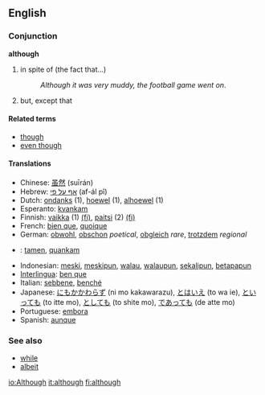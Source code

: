 ==English==
=== Conjunction ===
'''although'''

# in spite of (the fact that...) 
#:''Although it was very muddy, the football game went on''.
# but, except that

==== Related terms ====
*[[though]]
*[[even though]]

==== Translations ====
* Chinese: [[虽然]] (suīrán)
* Hebrew: [[אף על פי]]  (af-ál pî)
* Dutch: [[ondanks]] (1), [[hoewel]] (1), [[alhoewel]] (1)
* Esperanto: [[kvankam]]
* Finnish: [[vaikka]] (1) [[:fi:vaikka|(fi)]], [[paitsi]] (2) [[:fi:paitsi|(fi)]]
* French: [[bien que]], [[quoique]]
* German: [[obwohl]], [[obschon]] ''poetical'', [[obgleich]] ''rare'', [[trotzdem]] ''regional'' 
* {{io}} : [[tamen]], [[quankam]]
* Indonesian: [[meski]], [[meskipun]], [[walau]], [[walaupun]], [[sekalipun]], [[betapapun]] 
* [[Interlingua]]: [[ben que]] 
* Italian: [[sebbene]], [[benché]]
* Japanese: [[にもかかわらず]] (ni mo kakawarazu), [[とはいえ]] (to wa ie), [[といっても]] (to itte mo), [[としても]] (to shite mo), [[であっても]] (de atte mo)
* Portuguese: [[embora]] 
* Spanish: [[aunque]]

=== See also ===
*[[while]]
*[[albeit]]

[[io:Although]]
[[it:although]]
[[fi:although]]